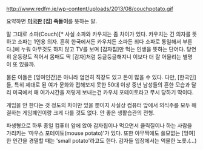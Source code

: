 http://www.redfm.ie/wp-content/uploads/2013/08/couchpotato.gif

요약하면 '''[[미국]]판 [집] 죽돌이'''를 뜻하는 말.

말 그대로 소파(Couch)[* 사실 소파와 카우치는 좀 차이가 있다. 카우치는 긴 의자를 뜻하고 소파는 1인용 의자. 흔히 한국에서든 카우치든 소파든 죄다 소파로 통일해서 부른다.]에 누워 아무것도 하지 않고 TV를 보며 [감자칩]만 먹는 인생을 뜻하는 단어다. 당연히 운동량도 적어서 몸매도 딱 [감자]처럼 둥글둥글해지니 이보다 더 잘 어울리는 별명이 또 있을까. 

물론 이들은 [잉여인간]은 아니라 엄연히 직장도 있고 돈이 많을 수 있다. 다만, [한국인]들, 특히 제대로 된 여가 문화와 접해보지 못한 50대 이상 중년 남성들의 흔한 모습과 달리 미국에서 매 여가시간을 저렇게 보내는건 카우치 포테이토라고 무시 당하기 딱이다.

게임을 안 한다는 것 정도의 차이만 있을 뿐이지 사실상 컴퓨터 앞에서 의식주를 모두 해결하는 게임폐인이랑 크게 다를 것도 없다. 안 좋은 생활습관의 전형.  

파생형으로 하루 종일 컴퓨터 앞에 앉아 감자칩이나 먹으면서 클릭질이나 하는 사람을 가리키는 '마우스 포테이토(mouse potato)'가 있다. 또한 아무짝에도 쓸모없는 [잉여]한 인간을 경멸할 때는 'small potato'라고도 한다. 감자들 입장에서는 억울한 노릇.(...)
